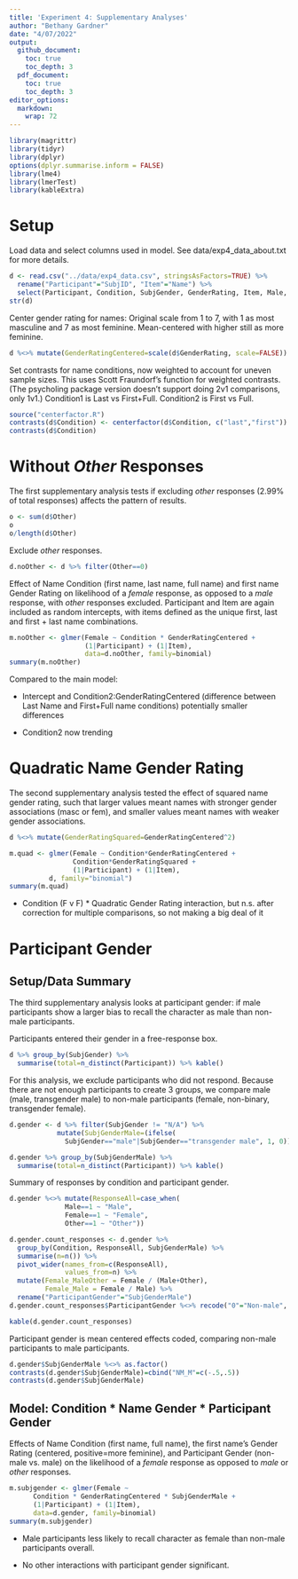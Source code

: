 ```yaml
---
title: 'Experiment 4: Supplementary Analyses'
author: "Bethany Gardner"
date: "4/07/2022"
output: 
  github_document:
    toc: true
    toc_depth: 3
  pdf_document:
    toc: true
    toc_depth: 3
editor_options: 
  markdown: 
    wrap: 72
---
```


```r
library(magrittr)
library(tidyr)
library(dplyr)
options(dplyr.summarise.inform = FALSE)
library(lme4)
library(lmerTest)
library(kableExtra)
```

# Setup

Load data and select columns used in model. See data/exp4_data_about.txt
for more details.

```r
d <- read.csv("../data/exp4_data.csv", stringsAsFactors=TRUE) %>%
  rename("Participant"="SubjID", "Item"="Name") %>%
  select(Participant, Condition, SubjGender, GenderRating, Item, Male, Female, Other)
str(d)
```

Center gender rating for names: Original scale from 1 to 7, with 1 as
most masculine and 7 as most feminine. Mean-centered with higher still
as more feminine.

```r
d %<>% mutate(GenderRatingCentered=scale(d$GenderRating, scale=FALSE))
```

Set contrasts for name conditions, now weighted to account for uneven
sample sizes. This uses Scott Fraundorf's function for weighted
contrasts. (The psycholing package version doesn't support doing 2v1
comparisons, only 1v1.) Condition1 is Last vs First+Full. Condition2 is
First vs Full.

```r
source("centerfactor.R")
contrasts(d$Condition) <- centerfactor(d$Condition, c("last","first"))
contrasts(d$Condition)
```

# Without *Other* Responses

The first supplementary analysis tests if excluding *other* responses
(2.99% of total responses) affects the pattern of results.

```r
o <- sum(d$Other) 
o
o/length(d$Other) 
```

Exclude *other* responses.

```r
d.noOther <- d %>% filter(Other==0)
```

Effect of Name Condition (first name, last name, full name) and first
name Gender Rating on likelihood of a *female* response, as opposed to a
*male* response, with *other* responses excluded. Participant and Item
are again included as random intercepts, with items defined as the
unique first, last and first + last name combinations.

```r
m.noOther <- glmer(Female ~ Condition * GenderRatingCentered + 
                   (1|Participant) + (1|Item), 
                   data=d.noOther, family=binomial)
summary(m.noOther)
```

Compared to the main model:

-   Intercept and Condition2:GenderRatingCentered (difference between
    Last Name and First+Full name conditions) potentially smaller
    differences

-   Condition2 now trending

# Quadratic Name Gender Rating

The second supplementary analysis tested the effect of squared name
gender rating, such that larger values meant names with stronger gender
associations (masc or fem), and smaller values meant names with weaker
gender associations.

```r
d %<>% mutate(GenderRatingSquared=GenderRatingCentered^2)

m.quad <- glmer(Female ~ Condition*GenderRatingCentered + 
                Condition*GenderRatingSquared +
                (1|Participant) + (1|Item), 
          d, family="binomial")
summary(m.quad)
```

-   Condition (F v F) \* Quadratic Gender Rating interaction, but n.s.
    after correction for multiple comparisons, so not making a big deal
    of it

# Participant Gender

## Setup/Data Summary

The third supplementary analysis looks at participant gender: if male
participants show a larger bias to recall the character as male than
non-male participants.

Participants entered their gender in a free-response box.

```r
d %>% group_by(SubjGender) %>% 
  summarise(total=n_distinct(Participant)) %>% kable()
```

For this analysis, we exclude participants who did not respond. Because
there are not enough participants to create 3 groups, we compare male
(male, transgender male) to non-male participants (female, non-binary,
transgender female).

```r
d.gender <- d %>% filter(SubjGender != "N/A") %>%
            mutate(SubjGenderMale=(ifelse(
              SubjGender=="male"|SubjGender=="transgender male", 1, 0)))

d.gender %>% group_by(SubjGenderMale) %>% 
  summarise(total=n_distinct(Participant)) %>% kable()
```

Summary of responses by condition and participant gender.

```r
d.gender %<>% mutate(ResponseAll=case_when(
              Male==1 ~ "Male",
              Female==1 ~ "Female", 
              Other==1 ~ "Other"))

d.gender.count_responses <- d.gender %>% 
  group_by(Condition, ResponseAll, SubjGenderMale) %>%
  summarise(n=n()) %>%
  pivot_wider(names_from=c(ResponseAll),
              values_from=n) %>%
  mutate(Female_MaleOther = Female / (Male+Other),
         Female_Male = Female / Male) %>%
  rename("ParticipantGender"="SubjGenderMale") 
d.gender.count_responses$ParticipantGender %<>% recode("0"="Non-male", "1"="Male")

kable(d.gender.count_responses)
```

Participant gender is mean centered effects coded, comparing non-male
participants to male participants.

```r
d.gender$SubjGenderMale %<>% as.factor()
contrasts(d.gender$SubjGenderMale)=cbind("NM_M"=c(-.5,.5)) 
contrasts(d.gender$SubjGenderMale)
```

## Model: Condition \* Name Gender \* Participant Gender

Effects of Name Condition (first name, full name), the first name's
Gender Rating (centered, positive=more feminine), and Participant Gender
(non-male vs. male) on the likelihood of a *female* response as opposed
to *male* or *other* responses.

```r
m.subjgender <- glmer(Female ~ 
      Condition * GenderRatingCentered * SubjGenderMale + 
      (1|Participant) + (1|Item), 
      data=d.gender, family=binomial)
summary(m.subjgender)
```

-   Male participants less likely to recall character as female than
    non-male participants overall.

-   No other interactions with participant gender significant.

